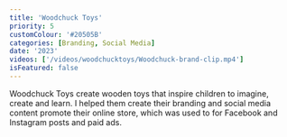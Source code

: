 ```yaml
---
title: 'Woodchuck Toys'
priority: 5
customColour: '#20505B'
categories: [Branding, Social Media]
date: '2023'
videos: ['/videos/woodchucktoys/Woodchuck-brand-clip.mp4']
isFeatured: false
---
```


Woodchuck Toys create wooden toys that inspire children to imagine, create and learn. I helped them create their branding and social media content promote their online store, which was used to for Facebook and Instagram posts and paid ads.
